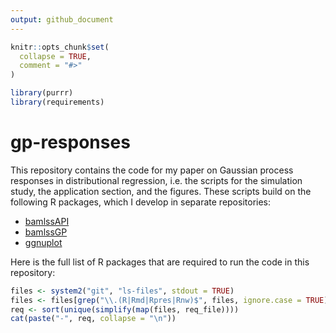 ```yaml
---
output: github_document
---
```


<!-- README.md is generated from README.Rmd. Please edit that file -->

```r
knitr::opts_chunk$set(
  collapse = TRUE,
  comment = "#>"
)

library(purrr)
library(requirements)
```

# gp-responses

<!-- badges: start -->
<!-- badges: end -->

This repository contains the code for my paper on Gaussian process responses in distributional regression, i.e. the scripts for the simulation study, the application section, and the figures. These scripts build on the following R packages, which I develop in separate repositories:

- [bamlssAPI](https://github.com/hriebl/bamlssAPI)
- [bamlssGP](https://github.com/hriebl/bamlssGP)
- [ggnuplot](https://github.com/hriebl/ggnuplot)

Here is the full list of R packages that are required to run the code in this repository:

```r
files <- system2("git", "ls-files", stdout = TRUE)
files <- files[grep("\\.(R|Rmd|Rpres|Rnw)$", files, ignore.case = TRUE)]
req <- sort(unique(simplify(map(files, req_file))))
cat(paste("-", req, collapse = "\n"))
```
